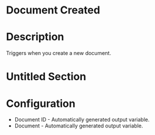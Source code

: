 ﻿# Document Created

# Description

Triggers when you create a new document.

# Untitled Section

# Configuration







* Document ID - Automatically generated output variable.
* Document - Automatically generated output variable.
